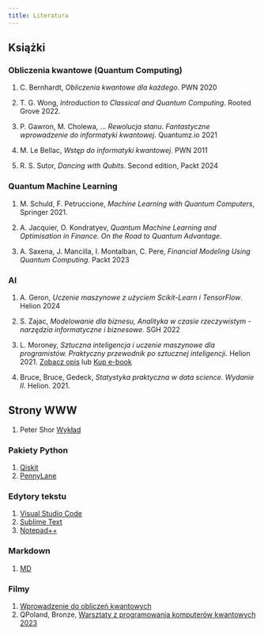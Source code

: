 ```yaml
---
title: Literatura
---
```


## Książki 

<div id="QC">
### Obliczenia kwantowe (Quantum Computing)
</div>

1. C. Bernhardt, _Obliczenia kwantowe dla każdego_. PWN 2020

2. T. G. Wong, _Introduction to Classical and Quantum Computing_. Rooted Grove 2022.

3. P. Gawron, M. Cholewa, ... _Rewolucja stanu. Fantastyczne wprowadzenie do informatyki kwantowej_. Quantumz.io 2021

4. M. Le Bellac, _Wstęp do informatyki kwantowej_. PWN 2011

5. R. S. Sutor, _Dancing with Qubits_. Second edition, Packt 2024 

<div id="QML">
### Quantum Machine Learning
</div>
1.  M. Schuld, F. Petruccione, _Machine Learning with Quantum Computers_, Springer 2021.

2. A. Jacquier, O. Kondratyev, _Quantum Machine Learning and Optimisation in Finance. On the Road to Quantum Advantage_.

3. A. Saxena, J. Mancilla, I. Montalban, C. Pere, _Financial Modeling Using Quantum Computing_. Packt 2023


<div id="AI">
### AI 
</div>

1. A. Geron, _Uczenie maszynowe z użyciem Scikit-Learn i TensorFlow_. Helion 2024

2. S. Zajac, _Modelowanie dla biznesu, Analityka w czasie rzeczywistym - narzędzia informatyczne i biznesowe_. SGH 2022

3. L. Moroney, _Sztuczna inteligencja i uczenie maszynowe dla programistów. Praktyczny przewodnik po sztucznej inteligencji_. Helion 2021.
[Zobacz opis](http://helion.pl/view/111546/szinum.html) lub [Kup e-book](http://helion.pl/add111546~szinum_ebook)

4. Bruce, Bruce, Gedeck, _Statystyka praktyczna w data science. Wydanie II_. Helion. 2021.

## Strony WWW

1. Peter Shor [Wykład](https://math.mit.edu/~shor/435-LN/)

### Pakiety Python

1. [Qiskit](http://www.numpy.org)
2. [PennyLane](http://www.scipy.org)

### Edytory tekstu

1. [Visual Studio Code](https://code.visualstudio.com)
2. [Sublime Text](https://www.sublimetext.com)
3. [Notepad++](https://notepad-plus-plus.org/download)

### Markdown

1. [MD](http://daringfireball.net/projects/markdown/)

### Filmy

1. [Wprowadzenie do obliczeń kwantowych](https://www.youtube.com/watch?v=-UlxHPIEVqA)
2. QPoland, Bronze, [Warsztaty z programowania komputerów kwantowych 2023](https://www.youtube.com/watch?v=nDCROyWULkw&list=PLjZhz-aJHvA1q5DcsR_Y1XvsF2juz0FoN&index=2)

